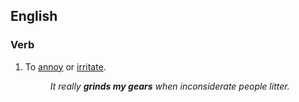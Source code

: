 ==English==
===Verb===
{{en-verb|inf=to [[grind]] somebody's [[gears]]|grinds somebody's gears|grinding somebody's gears|ground somebody's gears}}

# {{idiomatic}} To [[annoy]] or [[irritate]].
#:''It really '''grinds my gears''' when inconsiderate people litter.''